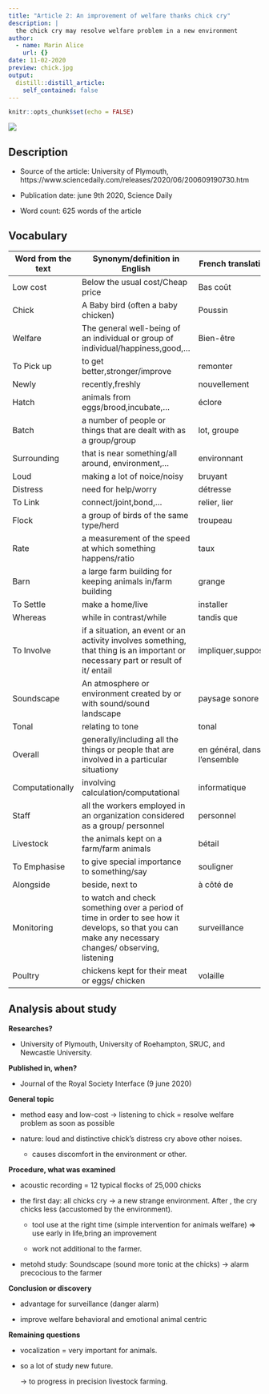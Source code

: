```yaml
---
title: "Article 2: An improvement of welfare thanks chick cry"
description: |
  the chick cry may resolve welfare problem in a new environment 
author:
  - name: Marin Alice
    url: {}
date: 11-02-2020
preview: chick.jpg
output:
  distill::distill_article:
    self_contained: false
---
```


```r
knitr::opts_chunk$set(echo = FALSE)
```

![](chick.jpg)

## Description

* Source of the article: University of Plymouth, https://www.sciencedaily.com/releases/2020/06/200609190730.htm

* Publication date: june 9th 2020, Science Daily

* Word count: 625 words of the article

## Vocabulary

**Word from the text** | **Synonym/definition in English** | **French translation**
-----------------------|-----------------------------------|------------------------------
Low cost               |Below the usual cost/Cheap price   |Bas coût                     
Chick                  |A Baby bird (often a baby chicken) |Poussin
Welfare                |The general well-being of an individual or group of individual/happiness,good,... | Bien-être
To Pick up             |to get better,stronger/improve     |remonter
Newly                  |recently,freshly                   |nouvellement
Hatch                  |animals from eggs/brood,incubate,...|éclore
Batch                  |a number of people or things that are dealt with as a group/group|lot, groupe
Surrounding            |that is near something/all around, environment,...|environnant
Loud                   |making a lot of noice/noisy        |bruyant
Distress               |need for help/worry                |détresse
To Link                |connect/joint,bond,...             |relier, lier
Flock                  |a group of birds of the same type/herd |troupeau
Rate                   |a measurement of the speed at which something happens/ratio |taux
Barn                   |a large farm building for keeping animals in/farm building |grange
To Settle              |make a home/live                   |installer
Whereas                |while in contrast/while            |tandis que
To Involve             |if a situation, an event or an activity involves something, that thing is an important or necessary part or result of it/ entail |impliquer,supposer
Soundscape             |An atmosphere or environment created by or with sound/sound landscape|paysage sonore
Tonal                  |relating to tone                   |tonal
Overall                |generally/including all the things or people that are involved in a particular situationy |en général, dans l'ensemble
Computationally        |involving calculation/computational |informatique
Staff                  |all the workers employed in an organization considered as a group/ personnel|personnel
Livestock              |the animals kept on a farm/farm animals| bétail
To Emphasise           |to give special importance to something/say |souligner
Alongside              |beside, next to                   |à côté de
Monitoring             |to watch and check something over a period of time in order to see how it develops, so that you can make any necessary changes/ observing, listening   |surveillance
Poultry                |chickens kept for their meat or eggs/ chicken |volaille

## Analysis about study

**Researches?**

  * University of Plymouth, University of Roehampton, SRUC, and Newcastle University.
  
**Published in, when?**

  * Journal of the Royal Society Interface (9 june 2020)
  
**General topic**
  
  * method easy and low-cost -> listening to chick = resolve welfare problem as soon as possible
  
  * nature: loud and distinctive chick's distress cry above other noises.
  
    * causes discomfort in the environment or other.
  
**Procedure, what was examined**

  * acoustic recording = 12 typical flocks of 25,000 chicks
  
  * the first day: all chicks cry ->  a new strange environment. After , the cry chicks less (accustomed by the environment).
  
    * tool use at the right time (simple intervention for animals welfare) => use early in life,bring an improvement
    
    * work not additional to the farmer.
    
  * metohd study: Soundscape (sound more tonic at the chicks) -> alarm precocious to the farmer
  
**Conclusion or discovery**

  * advantage for surveillance (danger alarm)
  
  * improve welfare behavioral and emotional animal centric
  
**Remaining questions**

  * vocalization = very important for animals. 
  
  * so a lot of study new future.
  
    -> to progress in precision livestock farming.
